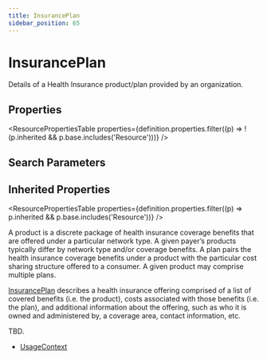 ```yaml
---
title: InsurancePlan
sidebar_position: 65
---
```


# InsurancePlan

Details of a Health Insurance product/plan provided by an organization.

<Tabs queryString="section">
<TabItem value="schema" label="Schema" default>


## Properties


<ResourcePropertiesTable properties={definition.properties.filter((p) => !(p.inherited && p.base.includes('Resource')))} />

## Search Parameters

<SearchParamsTable searchParams={definition.searchParameters} />

## Inherited Properties

<ResourcePropertiesTable properties={definition.properties.filter((p) => p.inherited && p.base.includes('Resource'))} />

</TabItem>
  <TabItem value="usage" label="Usage">
    <div> <a name="scope"></a>  <p> A product is a discrete package of health insurance coverage benefits that are offered under a particular network type. A given payer’s products typically differ by network type and/or  coverage benefits. A plan pairs the health insurance coverage benefits under a product with the particular cost sharing structure offered to a consumer. A given product may comprise multiple plans. </p> <p> <a href="/docs/api/fhir/resources/insuranceplan">InsurancePlan</a> describes a health insurance offering comprised of a list of covered benefits  (i.e. the product), costs associated with those benefits (i.e. the plan), and additional  information about the offering, such as who it is owned and administered by, a coverage area, contact information, etc. </p> </div>
    </TabItem>
  <TabItem value="relationships" label="Relationships">
    <div> <a name="bnr"></a>  <p> TBD. </p> </div>
    </TabItem>
  
  <TabItem value="referencedBy" label="Referenced By">
    <ul><li><a href="https://www.hl7.org/fhir/metadatatypes.html#UsageContext">UsageContext</a></li></ul>
    </TabItem>

</Tabs>
